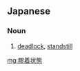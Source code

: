 ==Japanese==
{{ja-kanjitab|こう|ちゃく|じょう|たい|yomi=on}}

===Noun===
{{ja-noun|こうちゃくじょうたい}}

# [[deadlock]], [[standstill]]

[[mg:膠着状態]]
